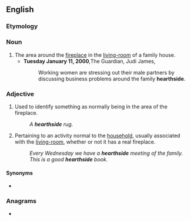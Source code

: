 ==English==

===Etymology===
{{suffix|en|hearth|side}}

===Noun===
{{en-noun}}

# The area around the [[fireplace]] in the [[living-room]] of a family house.
#* '''Tuesday January 11, 2000''',The Guardian, Judi James,
#*: Working women are stressing out their male partners by discussing business problems around the family '''hearthside'''.

===Adjective===
{{en-adj|-}}
# Used to identify something as normally being in the area of the fireplace.
#: ''A '''hearthside''' rug.''
# Pertaining to an activity normal to the [[household]], usually associated with the [[living-room]], whether or not it has a real fireplace.
#: ''Every Wednesday we have a '''hearthside''' meeting of the family.''
#: ''This is a good '''hearthside''' book.''

====Synonyms====
* {{l|en|fireside}}

===Anagrams===
* {{anagrams|en|a=adeehhirst|Eshtehardi}}